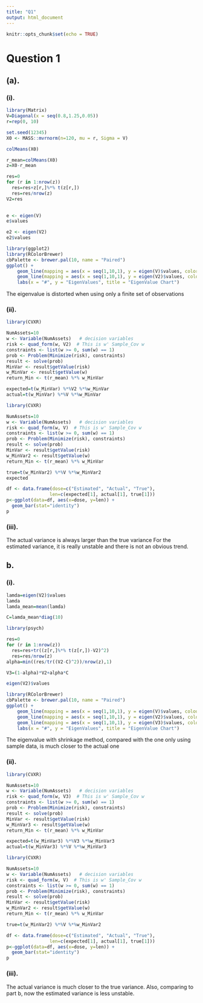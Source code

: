 ```yaml
---
title: "Q1"
output: html_document
---
```


```r
knitr::opts_chunk$set(echo = TRUE)
```
# Question 1

## (a).

### (i).
```r
library(Matrix)
V=Diagonal(x = seq(0.8,1.25,0.05))
r=rep(0, 10)
```



```r
set.seed(12345)
X0 <- MASS::mvrnorm(n=120, mu = r, Sigma = V)
```


```r
colMeans(X0)
```


```r
r_mean=colMeans(X0)
z=X0-r_mean
```

```r
res=0
for (r in 1:nrow(z))
  res=res+z[r,]%*% t(z[r,])
  res=res/nrow(z)
V2=res
      
```




```r
e <- eigen(V)
e$values
```

```r
e2 <- eigen(V2)
e2$values
```

```r
library(ggplot2)
library(RColorBrewer)
cbPalette <- brewer.pal(10, name = "Paired")
ggplot() +
    geom_line(mapping = aes(x = seq(1,10,1), y = eigen(V)$values, color = "True Covariance Matrix")) +
    geom_line(mapping = aes(x = seq(1,10,1), y = eigen(V2)$values, color = "Estimated Covariance Matrix")) +
    labs(x = "#", y = "EigenValues", title = "EigenValue Chart")
```

The eigenvalue is distorted when using only a finite set of observations




### (ii).
```r
library(CVXR)

NumAssets=10
w <- Variable(NumAssets)   # decision variables
risk <- quad_form(w, V2)  # This is w' Sample_Cov w
constraints <- list(w >= 0, sum(w) == 1)    
prob <- Problem(Minimize(risk), constraints)
result <- solve(prob)
MinVar <- result$getValue(risk)
w_MinVar <- result$getValue(w)
return_Min <- t(r_mean) %*% w_MinVar
```

```r
expected=t(w_MinVar) %*%V2 %*%w_MinVar
actual=t(w_MinVar) %*%V %*%w_MinVar
```


```r
library(CVXR)

NumAssets=10
w <- Variable(NumAssets)   # decision variables
risk <- quad_form(w, V)  # This is w' Sample_Cov w
constraints <- list(w >= 0, sum(w) == 1)    
prob <- Problem(Minimize(risk), constraints)
result <- solve(prob)
MinVar <- result$getValue(risk)
w_MinVar2 <- result$getValue(w)
return_Min <- t(r_mean) %*% w_MinVar
```

```r
true=t(w_MinVar2) %*%V %*%w_MinVar2
expected
```

```r
df <- data.frame(dose=c("Estimated", "Actual", "True"),
                len=c(expected[1], actual[1], true[1]))
p<-ggplot(data=df, aes(x=dose, y=len)) +
  geom_bar(stat="identity")
p
```

### (iii).
The actual variance is always larger than the true variance For the estimated variance, it is really unstable and there is not an obvious trend.

## b.

### (i).
```r
lamda=eigen(V2)$values
lamda
lamda_mean=mean(lamda)
```

```r
C=lamda_mean*diag(10)
```

```r
library(psych)
```


```r
res=0
for (r in 1:nrow(z))
  res=res+tr((z[r,]%*% t(z[r,])-V2)^2)
  res=res/nrow(z)
alpha=min((res/tr((V2-C)^2))/nrow(z),1)
```

```r
V3=(1-alpha)*V2+alpha*C
```

```r
eigen(V2)$values
```


```r
library(RColorBrewer)
cbPalette <- brewer.pal(10, name = "Paired")
ggplot() +
    geom_line(mapping = aes(x = seq(1,10,1), y = eigen(V)$values, colour = "True Covariance Matrix")) +
    geom_line(mapping = aes(x = seq(1,10,1), y = eigen(V2)$values, colour = "Estimated Covariance Matrix")) +
    geom_line(mapping = aes(x = seq(1,10,1), y = eigen(V3)$values, colour = "Shrunk Covariance Matrix")) +
    labs(x = "#", y = "EigenValues", title = "EigenValue Chart")
```

The eigenvalue with shrinkage method, compared with the one only using sample data, is much closer to the actual one

### (ii).
```r
library(CVXR)

NumAssets=10
w <- Variable(NumAssets)   # decision variables
risk <- quad_form(w, V3)  # This is w' Sample_Cov w
constraints <- list(w >= 0, sum(w) == 1)    
prob <- Problem(Minimize(risk), constraints)
result <- solve(prob)
MinVar <- result$getValue(risk)
w_MinVar3 <- result$getValue(w)
return_Min <- t(r_mean) %*% w_MinVar
```

```r
expected=t(w_MinVar3) %*%V3 %*%w_MinVar3
actual=t(w_MinVar3) %*%V %*%w_MinVar3
```

```r
library(CVXR)

NumAssets=10
w <- Variable(NumAssets)   # decision variables
risk <- quad_form(w, V)  # This is w' Sample_Cov w
constraints <- list(w >= 0, sum(w) == 1)    
prob <- Problem(Minimize(risk), constraints)
result <- solve(prob)
MinVar <- result$getValue(risk)
w_MinVar2 <- result$getValue(w)
return_Min <- t(r_mean) %*% w_MinVar
```

```r
true=t(w_MinVar2) %*%V %*%w_MinVar2
```

```r
df <- data.frame(dose=c("Estimated", "Actual", "True"),
                len=c(expected[1], actual[1], true[1]))
p<-ggplot(data=df, aes(x=dose, y=len)) +
  geom_bar(stat="identity")
p
```

### (iii).
The actual variance is much closer to the true variance. Also, comparing to part b, now the estimated variance is less unstable.